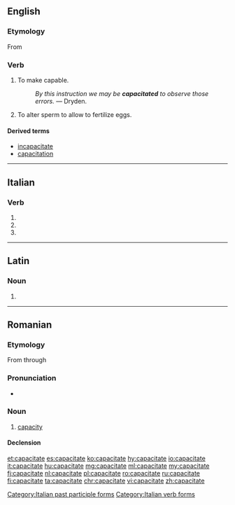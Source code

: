 ==English==

===Etymology===
From {{suffix|capacity|ate|lang=en}}

===Verb===
{{en-verb|capacitat|es}}

# {{context|transitive|lang=en}} To make capable.
#: ''By this instruction we may be '''capacitated''' to observe those errors.'' &mdash; Dryden.
# {{context|transitive|zoology|lang=en}} To alter sperm to allow to fertilize eggs.

====Derived terms====
* [[incapacitate]]
* [[capacitation]]

----

==Italian==

===Verb===
{{head|it|verb form}}

# {{conjugation of|capacitare||2|p|pres|ind|lang=it}}
# {{conjugation of|capacitare||2|p|imp|lang=it}}
# {{feminine plural of|capacitato|lang=it}}

[[Category:Italian past participle forms]]
[[Category:Italian verb forms]]

----

==Latin==

===Noun===
{{la-noun-form|capāciāte}}

# {{inflection of|capacitas|capāciās|abl|s|lang=la}}


----

==Romanian==

===Etymology===
From {{etyl|la|ro}} {{term|capacitas|lang=la}} through {{etyl|fr|ro}} {{term|capacité|lang=fr}}

===Pronunciation===
* {{IPA|[kapatʃiˈtate]|lang=ro}}

===Noun===
{{ro-noun|f|capacități}}

# [[capacity]]

====Declension====
{{ro-noun-f-tate|capaci}}

[[et:capacitate]]
[[es:capacitate]]
[[ko:capacitate]]
[[hy:capacitate]]
[[io:capacitate]]
[[it:capacitate]]
[[hu:capacitate]]
[[mg:capacitate]]
[[ml:capacitate]]
[[my:capacitate]]
[[fj:capacitate]]
[[nl:capacitate]]
[[pl:capacitate]]
[[ro:capacitate]]
[[ru:capacitate]]
[[fi:capacitate]]
[[ta:capacitate]]
[[chr:capacitate]]
[[vi:capacitate]]
[[zh:capacitate]]
